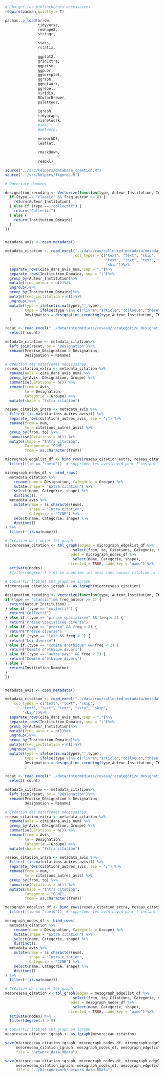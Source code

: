 ```r
# Charger les bibliothèques nécessaires
require(pacman,quietly = T)

pacman::p_load(arrow,
               tidyverse,
               reshape2,
               stringr,

               stats,
               rstatix,
               
               ggplot2,
               gridExtra,
               ggprism,
               ggpubr,
               ggcorrplot,
               ggraph,
               ggnetwork,
               ggrepel,
               viridis,
               RColorBrewer,
               paletteer,
               
               igraph,
               tidygraph,
               visnetwork,
               #sna,
               #network,
               
               networkD3,
               leaflet,
               
               rmarkdown,
               
               readxl)

source("../src/helpers/database_creation.R")
source("../src/helpers/figures.R")
```


```r
# Ouverture données

designation_recoding <- Vectorize(function(type, Auteur_Institution, Institution_Domaine, freq_auteur, freq) {
  if (type == "classic" && freq_auteur >= 0) {
    return(Auteur_Institution)
  } else if (type == "collectif") {
    return("Collectif")
  } else {
    return(Institution_Domaine)
  }
})


metadata_avis <- open_metadata()

metadata_citation <- read_excel("../data/raw/collected_metadata/metadata_citation.xlsx", 
                                col_types = c("text", "text", "skip", 
                                              "text", "text", "text", "skip", "skip", 
                                              "skip"))%>%
  separate_rows(cité_dans_avis_num, sep = ";")%>%
  separate_rows(Institution_Domaine, sep = ";")%>%
  group_by(Auteur_Institution)%>%
  mutate(freq_auteur = n())%>%
  ungroup()%>%
  group_by(Institution_Domaine)%>%
  mutate(freq_institution = n())%>%
  ungroup()%>%
  mutate(type = ifelse(is.na(type),"",type),
         type = ifelse(type %in% c("livre","article","colloque","thèse"),"académique",type),
         Désignation = designation_recoding(type,Auteur_Institution, Institution_Domaine, freq_auteur,freq_institution)
  )

recat <- read_excel("../data/intermediate/reseau/recategorize_designation_detaille.xlsx")%>%
  select(-count)

metadata_citation <- metadata_citation%>%
  left_join(recat, by = "Désignation")%>%
  rename(Precise_Désignation = Désignation,
         Désignation = Rename)

# Création des dataframes nécessaires
reseau_citation_extra <- metadata_citation %>%
  rename(Avis = cité_dans_avis_num) %>%
  group_by(Avis, Désignation, Groupe) %>%
  summarise(Citations = n()) %>%
  rename(from = Avis,
         to = Désignation,
         Categorie = Groupe) %>%
  mutate(shape = "Extra citation")

reseau_citation_intra <- metadata_avis %>%
  filter(!(is.na(citations_autres_avis))) %>%
  separate_rows(citations_autres_avis, sep = ";") %>%
  rename(from = num,
         to = citations_autres_avis) %>%
  group_by(from, to) %>%
  summarise(Citations = n()) %>%
  mutate(shape = "Intra citation",
         Categorie = "CCNE",
         from = as.character(from))

micrograph_edgelist_df <- bind_rows(reseau_citation_extra, reseau_citation_intra) %>%
  filter(!(to == "covid"))  # supprimer les avis covid pour l'instant

micrograph_nodes_df <- bind_rows(
  metadata_citation %>%
    rename(name = Désignation, Categorie = Groupe) %>%
    mutate(shape = "Extra citation") %>%
    select(name, Categorie, shape) %>%
    distinct(),
  metadata_avis %>%
    mutate(name = as.character(num),
           shape = "Intra citation",
           Categorie = "CCNE") %>%
    select(name, Categorie, shape) %>%
    distinct()
) %>%
  filter(!(is.na(name)))

# Création de l'objet tbl_graph
microreseau_citation <- tbl_graph(edges = micrograph_edgelist_df %>% 
                               select(from, to, Citations, Categorie, shape),
                             nodes = micrograph_nodes_df %>%
                               select(name, Categorie, shape),
                             directed = TRUE, node_key = "name") %>%
  activate(nodes) 
  #filter(degree(.) > 0) on supprime les avis sans aucune citation ni intra ni extra mais pas dans le réseau micro : juste dans le méso.

# Convertir l'objet tbl_graph en igraph
microreseau_citation_igraph <- as.igraph(microreseau_citation)
```

```r
designation_recoding <- Vectorize(function(type, Auteur_Institution, Institution_Domaine, freq_auteur, freq) {
if (type == "classic" && freq_auteur >= 2) {
  return(Auteur_Institution)
} else if (type == "collectif") {
  return("Collectif")
} else if (type == "presse spécialisée" && freq < 2) {
  return("Presse Spécialisée diverse")
} else if (type == "presse" && freq < 2) {
  return("Presse diverse")
} else if (type == "loi" && freq < 2) {
  return("Loi diverse")
} else if (type == "comité d'éthique" && freq < 2) {
  return("Comité d'éthique divers")
} else if (type == "autre pays" && freq < 2) {
  return("Comité d'éthique divers")
} else {
  return(Institution_Domaine)
}
})


metadata_avis <- open_metadata()

metadata_citation <- read_excel("../data/raw/collected_metadata/metadata_citation.xlsx", 
    col_types = c("text", "text", "skip", 
        "text", "text", "text", "skip", "skip", 
        "skip"))%>%
  separate_rows(cité_dans_avis_num, sep = ";")%>%
  separate_rows(Institution_Domaine, sep = ";")%>%
  group_by(Auteur_Institution)%>%
  mutate(freq_auteur = n())%>%
  ungroup()%>%
  group_by(Institution_Domaine)%>%
  mutate(freq_institution = n())%>%
  ungroup()%>%
  mutate(type = ifelse(is.na(type),"",type),
         type = ifelse(type %in% c("livre","article","colloque","thèse"),"académique",type),
         Désignation = designation_recoding(type,Auteur_Institution, Institution_Domaine, freq_auteur,freq_institution)
         )

recat <- read_excel("../data/intermediate/reseau/recategorize_designation.xlsx")%>%
  select(-count)

metadata_citation <- metadata_citation%>%
  left_join(recat, by = "Désignation")%>%
  rename(Precise_Désignation = Désignation,
         Désignation = Rename)

# Création des dataframes nécessaires
reseau_citation_extra <- metadata_citation %>%
  rename(Avis = cité_dans_avis_num) %>%
  group_by(Avis, Désignation, Groupe) %>%
  summarise(Citations = n()) %>%
  rename(from = Avis,
         to = Désignation,
         Categorie = Groupe) %>%
  mutate(shape = "Extra citation")

reseau_citation_intra <- metadata_avis %>%
  filter(!(is.na(citations_autres_avis))) %>%
  separate_rows(citations_autres_avis, sep = ";") %>%
  rename(from = num,
         to = citations_autres_avis) %>%
  group_by(from, to) %>%
  summarise(Citations = n()) %>%
  mutate(shape = "Intra citation",
         Categorie = "CCNE",
         from = as.character(from))

mesograph_edgelist_df <- bind_rows(reseau_citation_extra, reseau_citation_intra) %>%
  filter(!(to == "covid"))  # supprimer les avis covid pour l'instant

mesograph_nodes_df <- bind_rows(
  metadata_citation %>%
    rename(name = Désignation, Categorie = Groupe) %>%
    mutate(shape = "Extra citation") %>%
    select(name, Categorie, shape) %>%
    distinct(),
  metadata_avis %>%
    mutate(name = as.character(num),
           shape = "Intra citation",
           Categorie = "CCNE") %>%
    select(name, Categorie, shape) %>%
    distinct()
) %>%
  filter(!(is.na(name)))

# Création de l'objet tbl_graph
mesoreseau_citation <- tbl_graph(edges = mesograph_edgelist_df %>% 
                               select(from, to, Citations, Categorie, shape),
                             nodes = mesograph_nodes_df %>%
                               select(name, Categorie, shape),
                             directed = TRUE, node_key = "name") %>%
  activate(nodes) %>%
  filter(degree(.) > 0)

# Convertir l'objet tbl_graph en igraph
mesoreseau_citation_igraph <- as.igraph(mesoreseau_citation)
```


```r
save(microreseau_citation_igraph, micrograph_nodes_df, micrograph_edgelist_df, 
     mesoreseau_citation_igraph, mesograph_nodes_df, mesograph_edgelist_df,
     file = "network_data.RData")

save(microreseau_citation_igraph, micrograph_nodes_df, micrograph_edgelist_df, 
     mesoreseau_citation_igraph, mesograph_nodes_df, mesograph_edgelist_df,
     file = "../Micronetwork/network_data.RData")
```

